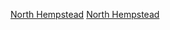 {{Commonscat|North Hempstead, New York}}

[[Category:納蘇縣城鎮_(紐約州)|North Hempstead]]
[[Category:以紐約州聚居地命名的分類|North Hempstead]]